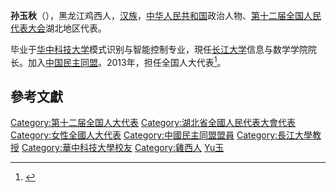 '''孙玉秋'''（{{bd|1968年||}}），黑龙江鸡西人，[[汉族|汉族]]，[[中华人民共和国|中华人民共和国]]政治人物、[[第十二届全国人民代表大会|第十二届全国人民代表大会]]湖北地区代表。

毕业于[[华中科技大学|华中科技大学]]模式识别与智能控制专业，現任[[长江大学|长江大学]]信息与数学学院院长。加入[[中国民主同盟|中国民主同盟]]。2013年，担任全国人大代表<ref>{{cite news|title=全国人大代表信息-孙玉秋|url=http://210.82.31.1:8084/delegate/viewDelegate.action?dbid=121567|accessdate=2013-04-05|newspaper=全国人大网|archive-url=https://web.archive.org/web/20150205095447/http://www.npc.gov.cn/delegate/viewDelegate.action?dbid=121567|archive-date=2015-02-05|dead-url=yes}}</ref>。

==參考文獻==
{{reflist}}
{{中国政治人物小作品}}
{{DEFAULTSORT:Sun孫}}
[[Category:第十二届全国人大代表|Category:第十二届全国人大代表]]
[[Category:湖北省全國人民代表大會代表|Category:湖北省全國人民代表大會代表]]
[[Category:女性全國人大代表|Category:女性全國人大代表]]
[[Category:中國民主同盟盟員|Category:中國民主同盟盟員]]
[[Category:長江大學教授|Category:長江大學教授]]
[[Category:華中科技大學校友|Category:華中科技大學校友]]
[[Category:雞西人|Category:雞西人]]
[[Category:孫姓|Yu玉]]